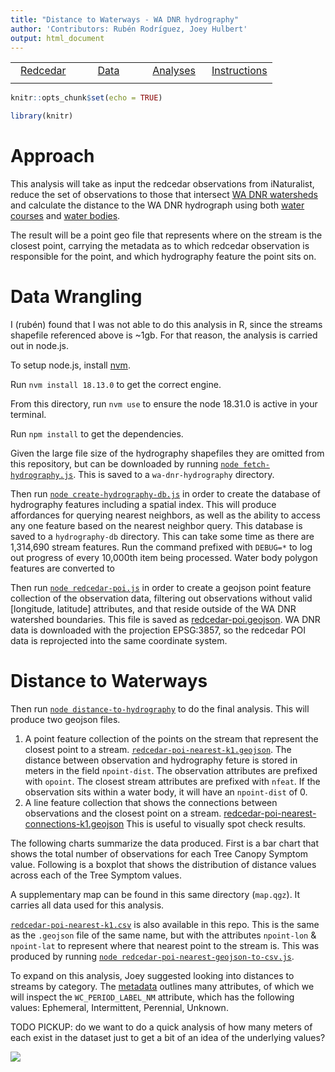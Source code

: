 ```yaml
---
title: "Distance to Waterways - WA DNR hydrography"
author: 'Contributors: Rubén Rodríguez, Joey Hulbert'
output: html_document
---
```


|            |            |            |            |
|:----------:|:----------:|:----------:|:----------:|
|[Redcedar](https://jmhulbert.github.io/open/redcedar)|[Data](https://jmhulbert.github.io/open/redcedar/data)|[ Analyses](https://jmhulbert.github.io/open/redcedar/analyses)|[Instructions](https://jmhulbert.github.io/open/redcedar/instructions)|
|             |           |            |            |


```r
knitr::opts_chunk$set(echo = TRUE)
```

```r
library(knitr)
```

# Approach

This analysis will take as input the redcedar observations from iNaturalist, reduce the set of observations to those that intersect [WA DNR watersheds](https://data-wadnr.opendata.arcgis.com/datasets/wadnr::watershed-administrative-units-forest-practices-regulation/about) and calculate the distance to the WA DNR hydrograph using both [water courses](https://data-wadnr.opendata.arcgis.com/datasets/wadnr::dnr-hydrography-watercourses-forest-practices-regulation/about) and [water bodies](https://data-wadnr.opendata.arcgis.com/datasets/wadnr::dnr-hydrography-water-bodies-forest-practices-regulation/about).

The result will be a point geo file that represents where on the stream is the closest point, carrying the metadata as to which redcedar observation is responsible for the point, and which hydrography feature the point sits on.

# Data Wrangling

I (rubén) found that I was not able to do this analysis in R, since the streams shapefile referenced above is ~1gb. For that reason, the analysis is carried out in node.js.

To setup node.js, install [nvm](https://github.com/nvm-sh/nvm).

Run `nvm install 18.13.0` to get the correct engine.

From this directory, run `nvm use` to ensure the node 18.31.0 is active in your terminal.

Run `npm install` to get the dependencies.

Given the large file size of the hydrography shapefiles they are omitted from this repository, but can be downloaded by running [`node fetch-hydrography.js`](./fetch-hydrography.js). This is saved to a `wa-dnr-hydrography` directory.

Then run [`node create-hydrography-db.js`](./create-hydrography-db.js) in order to create the database of hydrography features including a spatial index. This will produce affordances for querying nearest neighbors, as well as the ability to access any one feature based on the nearest neighbor query. This database is saved to a `hydrography-db` directory. This can take some time as there are 1,314,690 stream features. Run the command prefixed with `DEBUG=*` to log out progress of every 10,000th item being processed. Water body polygon features are converted to 

Then run [`node redcedar-poi.js`](./redcedar-poi.js) in order to create a geojson point feature collection of the observation data, filtering out observations without valid [longitude, latitude] attributes, and that reside outside of the WA DNR watershed boundaries. This file is saved as [redcedar-poi.geojson](./redcedar-poi.geojson). WA DNR data is downloaded with the projection EPSG:3857, so the redcedar POI data is reprojected into the same coordinate system.

# Distance to Waterways

Then run [`node distance-to-hydrography`](./distance-to-hydrography) to do the final analysis. This will produce two geojson files.

1. A point feature collection of the points on the stream that represent the closest point to a stream. [`redcedar-poi-nearest-k1.geojson`](./redcedar-poi-nearest-k1.geojson). The distance between observation and hydrography feture is stored in meters in the field `npoint-dist`. The observation attributes are prefixed with `opoint`. The closest stream attributes are prefixed with `nfeat`. If the observation sits within a water body, it will have an `npoint-dist` of 0.
2. A line feature collection that shows the connections between observations and the closest point on a stream. [redcedar-poi-nearest-connections-k1.geojson](./redcedar-poi-nearest-connections-k1.geojson) This is useful to visually spot check results.


The following charts summarize the data produced. First is a bar chart that shows the total number of observations for each Tree Canopy Symptom value. Following is a boxplot that shows the distribution of distance values across each of the Tree Symptom values.

<div id="bar"></div>
<div id="box"></div>

A supplementary map can be found in this same directory (`map.qgz`). It carries all data used for this analysis.

[`redcedar-poi-nearest-k1.csv`](./redcedar-poi-nearest-k1.csv) is also available in this repo. This is the same as the `.geojson` file of the same name, but with the attributes `npoint-lon` & `npoint-lat` to represent where that nearest point to the stream is. This was produced by running [`node redcedar-poi-nearest-geojson-to-csv.js`](./redcedar-poi-nearest-geojson-to-csv.js).

To expand on this analysis, Joey suggested looking into distances to streams by category. The [metadata](https://fortress.wa.gov/dnr/adminsa/GisData/metadata/ROPA_WCHYDRO.pdf) outlines many attributes, of which we will inspect the `WC_PERIOD_LABEL_NM` attribute, which has the following values: Ephemeral, Intermittent, Perennial, Unknown.

TODO PICKUP: do we want to do a quick analysis of how many meters of each exist in the dataset just to get a bit of an idea of the underlying values?

<script type="module">
  // These charts were iterated on in this Observable
  // [notebook](https://observablehq.com/d/d834eb92e2f1a5a6).
  import * as Plot from "https://cdn.jsdelivr.net/npm/@observablehq/plot@0.6/+esm";
  main()
  async function main () {
    // source data
    const response = await fetch('redcedar-poi-nearest-k1.geojson')
    const geojson = await response.json()

    // data as array to visualize
    const symptoms = [
      {
        symptom: 'Healthy',
        color: 'rgb(172, 252, 172)',
      },
      {
        symptom: 'Thinning Canopy',
        color: 'rgb(251, 252, 172)',
      },
      {
        symptom: 'Dead Top',
        color: 'rgb(172, 176, 252)',
      },
      {
        symptom: 'Tree is Dead',
        color: 'rgb(252, 172, 172)',
      },
      {
        symptom: 'Other',
        color: 'lightgrey',
      },
    ]
    let rows = geojson.features.map(f => f.properties)
    rows.sort((a, b) => {
      if (a['npoint-dist'] < b['npoint-dist']) return -1
      if (a['npoint-dist'] > b['npoint-dist']) return 1
      return 0
    })
    // add a sorted indices
    rows = rows.map((row, index) => {
      row._distince_index = index
      const symptomIndex = symptoms
        .findIndex(s => s.symptom === row['opoint-reclassified.tree.canopy.symptoms'])
      row._sympton_index = symptomIndex === -1 ? symptomIndex.length - 1 : symptomIndex
      return row
    })

    const observations = rows.reduce((accumulator, current) => {
      let accumulatorIndex = accumulator.findIndex((item) => {
        return item.symptom === current['opoint-reclassified.tree.canopy.symptoms']
      })
      if (accumulatorIndex === -1) {
        const accumulatorItem = {
          symptom: current['opoint-reclassified.tree.canopy.symptoms'],
          symptomIndex: current._sympton_index,
          observations: 1,
        }
        accumulator.push(accumulatorItem)
      }
      else {
        accumulator[accumulatorIndex].observations++
      }
      return accumulator
    }, [])
      .sort((a, b) => {
        if (a.symptomIndex < b.symptomIndex) {
          console.log('less')
          return -1
        }
        if (a.symptomIndex > b.symptomIndex) return 1
        return 0
      })

    const bar = Plot.plot({
      x: { label: 'Observations' },
      y: {
        label: 'Tree Canopy Symptom',
        domain: observations.map(o => o.symptom),
      },
      marginLeft: 20,
      marks: [
        Plot.barX(observations, {
          x: "observations",
          y: "symptom",
          fill: (d) => symptoms[d.symptomIndex].color,
        }),
        Plot.axisY({textAnchor: "start", fill: "black", dx: 14, tickSize: 0}),
      ],
    })
    const barEl = document.querySelector("#bar")
    barEl.append(bar)

    const box = Plot.plot({
      x: {
        grid: true,
        inset: 0,
        label: 'Distance to stream (m)'
      },
      y: {
        label: 'Tree Canopy Symptom',
        domain: observations.map(o => o.symptom),
      },
      marginLeft: 20,
      marks: [
        Plot.boxX(rows, {
          x: "npoint-dist",
          y: "opoint-reclassified.tree.canopy.symptoms",
          fill: (d) => {
            const symptom = symptoms.find(s => s.symptom === d['opoint-reclassified.tree.canopy.symptoms'])
            if (!symptom) return 'lightgrey'
            return symptom.color
          },
        }),
        Plot.axisY({textAnchor: "start", fill: "black", dx: 0, tickSize: 0, text: () => ''}),
      ],
    })
    const boxEl = document.querySelector("#box")
    boxEl.append(box)
  }
</script>

![](~/ServerFiles/open/redcedar/images/DistanceWaterWhatcom.jpg)
